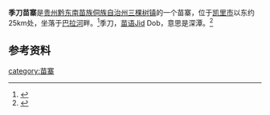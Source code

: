 {{Notability Unreferenced|time=2020-08-18T15:27:08+00:00}}
'''季刀苗寨'''是[[贵州|贵州]][[黔东南苗族侗族自治州|黔东南苗族侗族自治州]][[三棵树镇|三棵树镇]]的一个苗寨，位于[[凯里市|凯里市]]以东约25km处，坐落于[[巴拉河|巴拉河]]畔。<ref>{{cite web |title=季刀苗寨 |url=https://travel.qunar.com/p-oi9709249-jidaomiaozhai |website=去哪儿旅行 |accessdate=2020-08-11 |archive-date=2020-02-19 |archive-url=https://web.archive.org/web/20200219163230/http://travel.qunar.com/p-oi9709249-jidaomiaozhai |dead-url=no }}</ref>季刀，[[苗语|苗语]]Jid Dob，意思是深潭。<ref>{{cite web |title=季刀苗寨 |url=http://www.ystqdn.cn/default/stockade/view/id/41 |website=原生态黔东南}}</ref>

==参考资料==
{{reflist}}

{{贵州小作品}}

[[category:苗寨|category:苗寨]]